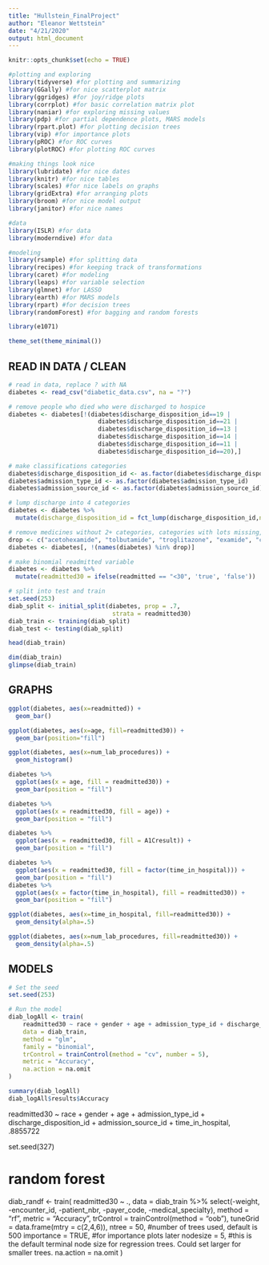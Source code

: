 ```yaml
---
title: "Hullstein_FinalProject"
author: "Eleanor Wettstein"
date: "4/21/2020"
output: html_document
---
```


```r
knitr::opts_chunk$set(echo = TRUE)
```

```r
#plotting and exploring
library(tidyverse) #for plotting and summarizing
library(GGally) #for nice scatterplot matrix 
library(ggridges) #for joy/ridge plots
library(corrplot) #for basic correlation matrix plot
library(naniar) #for exploring missing values
library(pdp) #for partial dependence plots, MARS models
library(rpart.plot) #for plotting decision trees
library(vip) #for importance plots
library(pROC) #for ROC curves
library(plotROC) #for plotting ROC curves

#making things look nice
library(lubridate) #for nice dates
library(knitr) #for nice tables
library(scales) #for nice labels on graphs
library(gridExtra) #for arranging plots
library(broom) #for nice model output
library(janitor) #for nice names

#data
library(ISLR) #for data
library(moderndive) #for data

#modeling
library(rsample) #for splitting data
library(recipes) #for keeping track of transformations
library(caret) #for modeling
library(leaps) #for variable selection
library(glmnet) #for LASSO
library(earth) #for MARS models
library(rpart) #for decision trees
library(randomForest) #for bagging and random forests

library(e1071)

theme_set(theme_minimal())
```

## READ IN DATA / CLEAN

```r
# read in data, replace ? with NA
diabetes <- read_csv("diabetic_data.csv", na = "?")

# remove people who died who were discharged to hospice
diabetes <- diabetes[!(diabetes$discharge_disposition_id==19 |
                         diabetes$discharge_disposition_id==21 |
                         diabetes$discharge_disposition_id==13 |
                         diabetes$discharge_disposition_id==14 |
                         diabetes$discharge_disposition_id==11 |
                         diabetes$discharge_disposition_id==20),]

# make classifications categories
diabetes$discharge_disposition_id <- as.factor(diabetes$discharge_disposition_id)
diabetes$admission_type_id <- as.factor(diabetes$admission_type_id)
diabetes$admission_source_id <- as.factor(diabetes$admission_source_id)

# lump discharge into 4 categories
diabetes <- diabetes %>%
  mutate(discharge_disposition_id = fct_lump(discharge_disposition_id,n=3))

# remove medicines without 2+ categories, categories with lots missing, and other variables
drop <- c("acetohexamide", "tolbutamide", "troglitazone", "examide", "citoglipton", "glyburide-metformin", "glipizide-metformin", "glimepiride-pioglitazone", "metformin-rosiglitazone", "metformin-pioglitazone", "weight", "medical_specialty", "payer_code", "encounter_id", "patient_nbr", "diag_1", "diag_2", "diag_3")
diabetes <- diabetes[, !(names(diabetes) %in% drop)]

# make binomial readmitted variable
diabetes <- diabetes %>% 
  mutate(readmitted30 = ifelse(readmitted == "<30", 'true', 'false'))
```

```r
# split into test and train
set.seed(253) 
diab_split <- initial_split(diabetes, prop = .7, 
                             strata = readmitted30)
diab_train <- training(diab_split)
diab_test <- testing(diab_split)

head(diab_train)
```


```r
dim(diab_train)
glimpse(diab_train)
```



## GRAPHS

```r
ggplot(diabetes, aes(x=readmitted)) +
  geom_bar()

ggplot(diabetes, aes(x=age, fill=readmitted30)) +
  geom_bar(position="fill")

ggplot(diabetes, aes(x=num_lab_procedures)) +
  geom_histogram()
```

```r
diabetes %>% 
  ggplot(aes(x = age, fill = readmitted30)) +
  geom_bar(position = "fill")

diabetes %>% 
  ggplot(aes(x = readmitted30, fill = age)) +
  geom_bar(position = "fill")

diabetes %>% 
  ggplot(aes(x = readmitted30, fill = A1Cresult)) +
  geom_bar(position = "fill")

diabetes %>% 
  ggplot(aes(x = readmitted30, fill = factor(time_in_hospital))) +
  geom_bar(position = "fill")
diabetes %>% 
  ggplot(aes(x = factor(time_in_hospital), fill = readmitted30)) +
  geom_bar(position = "fill")

ggplot(diabetes, aes(x=time_in_hospital, fill=readmitted30)) +
  geom_density(alpha=.5)
```

```r
ggplot(diabetes, aes(x=num_lab_procedures, fill=readmitted30)) +
  geom_density(alpha=.5)
```


## MODELS

```r
# Set the seed
set.seed(253)

# Run the model
diab_logAll <- train(
    readmitted30 ~ race + gender + age + admission_type_id + discharge_disposition_id + admission_source_id + time_in_hospital + num_lab_procedures + num_procedures + num_medications,
    data = diab_train, 
    method = "glm",
    family = "binomial",
    trControl = trainControl(method = "cv", number = 5),
    metric = "Accuracy",
    na.action = na.omit
)
```

```r
summary(diab_logAll)
diab_logAll$results$Accuracy

```
readmitted30 ~ race + gender + age + admission_type_id + discharge_disposition_id + admission_source_id + time_in_hospital,
.8855722


set.seed(327)

# random forest
diab_randf <- train(
  readmitted30 ~ .,
  data = diab_train %>% select(-weight, -encounter_id, -patient_nbr, -payer_code, -medical_specialty), 
  method = "rf",
  metric = "Accuracy",
  trControl = trainControl(method = "oob"),
  tuneGrid = data.frame(mtry = c(2,4,6)),
  ntree = 50, #number of trees used, default is 500
  importance = TRUE, #for importance plots later
  nodesize = 5, #this is the default terminal node size for regression trees. Could set larger for smaller trees.
  na.action = na.omit
)






